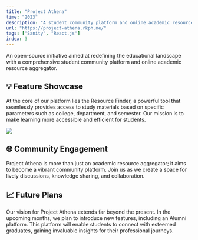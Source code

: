 ```yaml
---
title: "Project Athena"
time: "2023"
description: "A student community platform and online academic resource aggregator."
url: "https://project-athena.rkph.me/"
tags: ["Sanity", "React.js"]
index: 3
---
```


<LinkPreview
  imageUrl="/projects/project-athena/image.png"
  title="GitHub"
  description="A student community platform and online academic resource aggregator."
  link="https://github.com/phukon/project-athena-react"
/>

An open-source initiative aimed at redefining the educational landscape with a comprehensive student community platform and online academic resource aggregator.

## 💡 Feature Showcase

At the core of our platform lies the Resource Finder, a powerful tool that seamlessly provides access to study materials based on specific parameters such as college, department, and semester. Our mission is to make learning more accessible and efficient for students.

<Image
  width={600}
  height={400}
  src="https://github.com/phukon/project-athena-react/assets/60285613/f3a58d63-ba54-4c02-ae37-96c965556bfd"
/>

## 🌐 Community Engagement

Project Athena is more than just an academic resource aggregator; it aims to become a vibrant community platform. Join us as we create a space for lively discussions, knowledge sharing, and collaboration.

## 📈 Future Plans

Our vision for Project Athena extends far beyond the present. In the upcoming months, we plan to introduce new features, including an Alumni platform. This platform will enable students to connect with esteemed graduates, gaining invaluable insights for their professional journeys.
